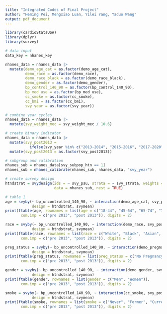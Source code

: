 ```yaml
---
title: "Integrated Codes of Final Project"
author: "Heming Pei, Mengxiao Luan, Yilei Yang, Yaduo Wang"
output: pdf_document
---
```


```r
library(cardioStatsUSA)
library(dplyr)
library(survey)
```

```r
# data input
data_key = nhanes_key

nhanes_data = nhanes_data |> 
  mutate(demo_age_cat = as.factor(demo_age_cat),
         demo_race = as.factor(demo_race),
         demo_race_black = as.factor(demo_race_black),
         demo_gender = as.factor(demo_gender),
         bp_control_140_90 = as.factor(bp_control_140_90),
         bp_med_use = as.factor(bp_med_use),
         cc_smoke = as.factor(cc_smoke),
         cc_bmi = as.factor(cc_bmi),
         svy_year = as.factor(svy_year))

# combine year cycles
nhanes_data = nhanes_data |>
  mutate(svy_weight_mec = svy_weight_mec / 10.6)

# create binary indicator
nhanes_data = nhanes_data |>
  mutate(svy_post2013 = 
           ifelse(svy_year %in% c("2013-2014", "2015-2016", "2017-2020"), "Yes", "No")) |>
  mutate(svy_post2013 = as.factor(svy_post2013))

# subgroup and calibration
nhanes_sub = nhanes_data[svy_subpop_htn == 1]
nhanes_sub = nhanes_calibrate(nhanes_sub, nhanes_data, "svy_year")

# create survey design
htndstrat = svydesign(ids = ~ svy_psu, strata = ~ svy_strata, weights = ~ svy_weight_cal, 
                      data = nhanes_sub, nest = TRUE)
```

```r
# table 1
age = svyby(~ bp_uncontrolled_140_90, ~ interaction(demo_age_cat, svy_post2013), 
            design = htndstrat, svymean)
print(ftable(age, rownames = list(age = c("18-44", "45-64", "65-74", "75+")), 
       com.imp = c("pre 2013", "post 2013")), digits = 2)

race = svyby(~ bp_uncontrolled_140_90, ~ interaction(demo_race, svy_post2013), 
            design = htndstrat, svymean)
print(ftable(race, rownames = list(race = c("White", "Black", "Asian", "Hispanic", "Other")), 
       com.imp = c("pre 2013", "post 2013")), digits = 2)

preg_status = svyby(~ bp_uncontrolled_140_90, ~ interaction(demo_pregnant, svy_post2013), 
            design = htndstrat, svymean)
print(ftable(preg_status, rownames = list(preg_status = c("No Pregnancy", " Pregnancy")), 
       com.imp = c("pre 2013", "post 2013")), digits = 2)

gender = svyby(~ bp_uncontrolled_140_90, ~ interaction(demo_gender, svy_post2013), 
            design = htndstrat, svymean)
print(ftable(gender, rownames = list(gender = c("Men", "Women")), 
       com.imp = c("pre 2013", "post 2013")), digits = 2)

smoke = svyby(~ bp_uncontrolled_140_90, ~ interaction(cc_smoke, svy_post2013), 
            design = htndstrat, svymean)
print(ftable(smoke, rownames = list(smoke = c("Never", "Former", "Current")), 
       com.imp = c("pre 2013", "post 2013")), digits = 2)
```

